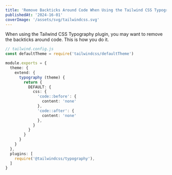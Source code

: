 ```yaml
---
title: 'Remove Backticks Around Code When Using the Tailwind CSS Typography Plugin'
publishedAt: '2024-16-01'
coverImage: '/assets/svg/tailwindcss.svg'
---
```


When using the Tailwind CSS Typography plugin, you may want to remove the backticks around code. This is how you do it.

```ts
// tailwind.config.js
const defaultTheme = require('tailwindcss/defaultTheme')

module.exports = {
  theme: {
    extend: {
      typography (theme) {
        return {
          DEFAULT: {
            css: {
              'code::before': {
                content: 'none'
              },
              'code::after': {
                content: 'none'
              },
            }
          }
        }
      }
    }
  },
  plugins: [
    require('@tailwindcss/typography'),
  ]
}
```